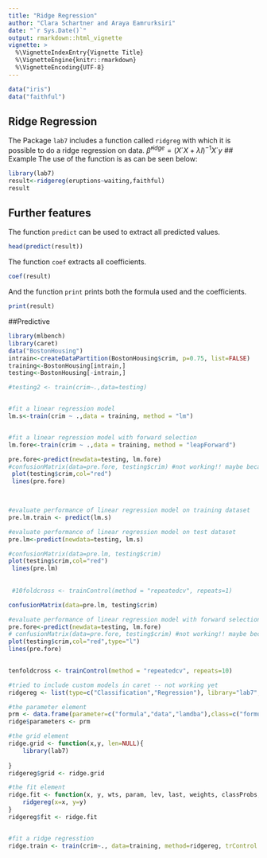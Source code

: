 ```yaml
---
title: "Ridge Regression"
author: "Clara Schartner and Araya Eamrurksiri"
date: "`r Sys.Date()`"
output: rmarkdown::html_vignette
vignette: >
  %\VignetteIndexEntry{Vignette Title}
  %\VignetteEngine{knitr::rmarkdown}
  %\VignetteEncoding{UTF-8}
---
```

```r
data("iris")
data("faithful")
```
## Ridge Regression
The Package `lab7` includes a function called `ridgreg` with which it is possible to do a ridge regression on data.
$\hat \beta^{ridge}=(X´X+ \lambda I)^{-1} X´y$ 
## Example
The use of the function is as can be seen below:
```r
library(lab7)
result<-ridgereg(eruptions~waiting,faithful)
result
```
## Further features
The function `predict` can be used to extract all predicted values.
```r
head(predict(result))
```
The function `coef` extracts all coefficients.
```r
coef(result)
```
And the function `print` prints both the formula used and the coefficients.
```r
print(result)
```

##Predictive
```r
library(mlbench)
library(caret)
data("BostonHousing")
intrain<-createDataPartition(BostonHousing$crim, p=0.75, list=FALSE)
training<-BostonHousing[intrain,]
testing<-BostonHousing[-intrain,]

#testing2 <- train(crim~.,data=testing)


#fit a linear regression model 
lm.s<-train(crim ~ .,data = training, method = "lm")


#fit a linear regression model with forward selection
lm.fore<-train(crim ~ .,data = training, method = "leapForward")

pre.fore<-predict(newdata=testing, lm.fore)
#confusionMatrix(data=pre.fore, testing$crim) #not working!! maybe because metric?
 plot(testing$crim,col="red")
 lines(pre.fore)


 
#evaluate performance of linear regression model on training dataset
pre.lm.train <- predict(lm.s)

#evaluate performance of linear regression model on test dataset
pre.lm<-predict(newdata=testing, lm.s)

#confusionMatrix(data=pre.lm, testing$crim)
plot(testing$crim,col="red")
 lines(pre.lm)
 
 
 #10foldcross <- trainControl(method = "repeatedcv", repeats=1)

confusionMatrix(data=pre.lm, testing$crim)

#evaluate performance of linear regression model with forward selection on test dataset
pre.fore<-predict(newdata=testing, lm.fore)
# confusionMatrix(data=pre.fore, testing$crim) #not working!! maybe because metric?
plot(testing$crim,col="red",type="l")
lines(pre.fore)

 
tenfoldcross <- trainControl(method = "repeatedcv", repeats=10)

#tried to include custom models in caret -- not working yet
ridgereg <- list(type=c("Classification","Regression"), library="lab7", loop=NULL)

#the parameter element
prm <- data.frame(parameter=c("formula","data","lamdba"),class=c("formula","data.frame","numeric"))
ridge$parameters <- prm

#the grid element
ridge.grid <- function(x,y, len=NULL){
    library(lab7)
    
}
ridgereg$grid <- ridge.grid

#the fit element
ridge.fit <- function(x, y, wts, param, lev, last, weights, classProbs, ...){
    ridgereg(x=x, y=y)
}
ridgereg$fit <- ridge.fit


#fit a ridge regresstion 
ridge.train <- train(crim~., data=training, method=ridgereg, trControl = tenfoldcross)
              
```

